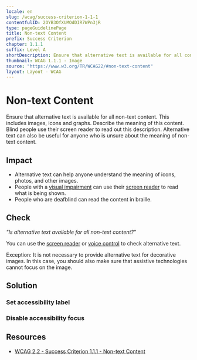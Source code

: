 ```yaml
---
locale: en
slug: /wcag/success-criterion-1-1-1
contentfulID: 2OYB3OfXUMOdDIR7WPn3jR
type: pageGuidelinePage
title: Non-text Content
prefix: Success Criterion
chapter: 1.1.1
suffix: Level A
shortDescription: Ensure that alternative text is available for all content without text.
thumbnail: WCAG 1.1.1 - Image
source: "https://www.w3.org/TR/WCAG22/#non-text-content"
layout: Layout - WCAG
---
```


# Non-text Content

Ensure that alternative text is available for all non-text content. This includes images, icons and graphs. Describe the meaning of this content. Blind people use their screen reader to read out this description. Alternative text can also be useful for anyone who is unsure about the meaning of non-text content.

## Impact

- Alternative text can help anyone understand the meaning of icons, photos, and other images.
- People with a [visual impairment](/en/articles/disabilities/visual) can use their [screen reader](/en/stats/screen-reader) to read what is being shown.
- People who are deafblind can read the content in braille.

## Check

*"Is alternative text available for all non-text content?”*

You can use the [screen reader](/en/stats/screen-reader) or [voice control](/en/stats/voice-control) to check alternative text.

Exception: It is not necessary to provide alternative text for decorative images. In this case, you should also make sure that assistive technologies cannot focus on the image.

## Solution

### Set accessibility label

<CodeSample id="accessibility-label" locale="en"/>

### Disable accessibility focus

<CodeSample id="accessibility-focusable" locale="en"/>

## Resources

- [WCAG 2.2 - Success Criterion 1.1.1 - Non-text Content](https://www.w3.org/TR/WCAG22/#non-text-content)